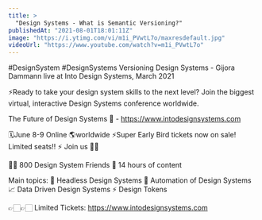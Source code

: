 ```yaml
---
title: >
  "Design Systems - What is Semantic Versioning?"
publishedAt: "2021-08-01T18:01:11Z"
image: "https://i.ytimg.com/vi/m1i_PVwtL7o/maxresdefault.jpg"
videoUrl: "https://www.youtube.com/watch?v=m1i_PVwtL7o"
---
```


#DesignSystem #DesignSystems
Versioning Design Systems - Gijora Dammann live at Into Design Systems, March 2021

⚡️Ready to take your design system skills to the next level?
Join the biggest virtual, interactive Design Systems conference worldwide.

The Future of Design Systems 🚀 - https://www.intodesignsystems.com

🗓️June 8-9 Online 🌎worldwide
⚡️Super Early Bird tickets now on sale! Limited seats!! ⚡️
Join us 🙌🏻

👋🏻 800 Design System Friends
🎨 14 hours of content

Main topics:
🎨 Headless Design Systems
🤖 Automation of Design Systems
📈 Data Driven Design Systems
⚡️ Design Tokens

👉🏻👉🏻 Limited Tickets: https://www.intodesignsystems.com
